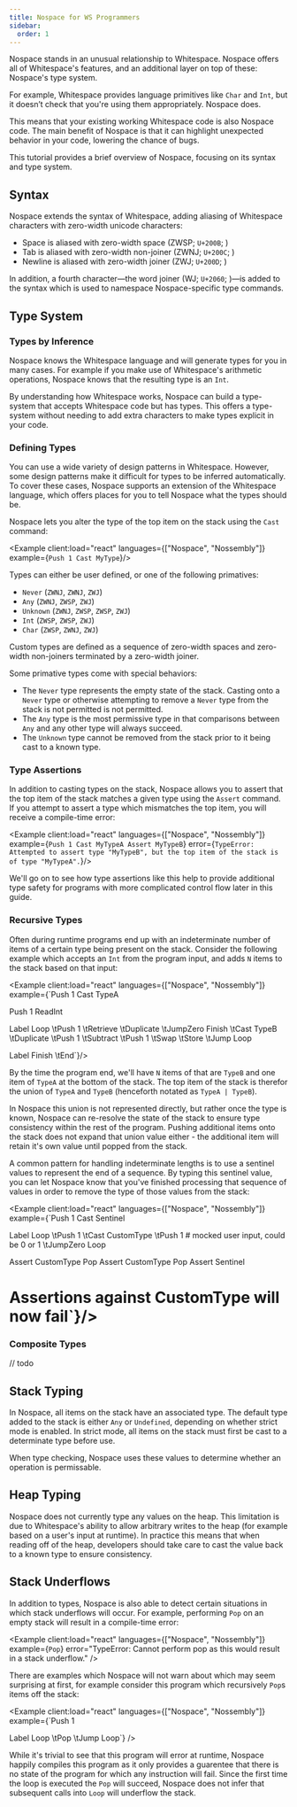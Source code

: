 ```yaml
---
title: Nospace for WS Programmers
sidebar:
  order: 1
---
```


Nospace stands in an unusual relationship to Whitespace. Nospace offers all of Whitespace's features, and an additional layer on top of these: Nospace's type system.

For example, Whitespace provides language primitives like `Char` and `Int`, but it doesn’t check that you're using them appropriately. Nospace does.

This means that your existing working Whitespace code is also Nospace code. The main benefit of Nospace is that it can highlight unexpected behavior in your code, lowering the chance of bugs.

This tutorial provides a brief overview of Nospace, focusing on its syntax and type system.

## Syntax

Nospace extends the syntax of Whitespace, adding aliasing of Whitespace characters with zero-width unicode characters:

- Space is aliased with zero-width space (ZWSP; `U+200B`; `​`)
- Tab is aliased with zero-width non-joiner (ZWNJ; `U+200C`; `‌`)
- Newline is aliased with zero-width joiner (ZWJ; `U+200D`; `‍`)

In addition, a fourth character—the word joiner (WJ; `U+2060`; `⁠`)—is added to the syntax which is used to namespace Nospace-specific type commands.

## Type System

### Types by Inference

Nospace knows the Whitespace language and will generate types for you in many cases. For example if you make use of Whitespace's arithmetic operations, Nospace knows that the resulting type is an `Int`.

By understanding how Whitespace works, Nospace can build a type-system that accepts Whitespace code but has types. This offers a type-system without needing to add extra characters to make types explicit in your code.

### Defining Types

You can use a wide variety of design patterns in Whitespace. However, some design patterns make it difficult for types to be inferred automatically. To cover these cases, Nospace supports an extension of the Whitespace language, which offers places for you to tell Nospace what the types should be.

Nospace lets you alter the type of the top item on the stack using the `Cast` command:

<Example client:load="react" languages={["Nospace", "Nossembly"]} example={`Push 1
Cast MyType`}/>

Types can either be user defined, or one of the following primatives:

- `Never` (`ZWNJ`, `ZWNJ`, `ZWJ`)
- `Any` (`ZWNJ`, `ZWSP`, `ZWJ`)
- `Unknown` (`ZWNJ`, `ZWSP`, `ZWSP`, `ZWJ`)
- `Int` (`ZWSP`, `ZWSP`, `ZWJ`)
- `Char` (`ZWSP`, `ZWNJ`, `ZWJ`)

Custom types are defined as a sequence of zero-width spaces and zero-width non-joiners terminated by a zero-width joiner.

Some primative types come with special behaviors:

- The `Never` type represents the empty state of the stack. Casting onto a `Never` type or otherwise attempting to remove a `Never` type from the stack is not permitted is not permitted.
- The `Any` type is the most permissive type in that comparisons between `Any` and any other type will always succeed.
- The `Unknown` type cannot be removed from the stack prior to it being cast to a known type.

### Type Assertions

In addition to casting types on the stack, Nospace allows you to assert that the top item of the stack matches a given type using the `Assert` command. If you attempt to assert a type which mismatches the top item, you will receive a compile-time error:

<Example client:load="react" languages={["Nospace", "Nossembly"]} example={`Push 1
Cast MyTypeA
Assert MyTypeB`} error={`TypeError: Attempted to assert type "MyTypeB", but the top item of the stack is of type "MyTypeA".`}/>

We'll go on to see how type assertions like this help to provide additional type safety for programs with more complicated control flow later in this guide.

### Recursive Types

Often during runtime programs end up with an indeterminate number of items of a certain type being present on the stack. Consider the following example which accepts an `Int` from the program input, and adds `N` items to the stack based on that input:

<Example client:load="react" languages={["Nospace", "Nossembly"]} example={`Push 1
Cast TypeA

Push 1
ReadInt

Label Loop
\tPush 1
\tRetrieve
\tDuplicate
\tJumpZero Finish
\tCast TypeB
\tDuplicate
\tPush 1
\tSubtract
\tPush 1
\tSwap
\tStore
\tJump Loop

Label Finish
\tEnd`}/>

By the time the program end, we'll have `N` items of that are `TypeB` and one item of `TypeA` at the bottom of the stack. The top item of the stack is therefor the union of `TypeA` and `TypeB` (henceforth notated as `TypeA | TypeB`).

In Nospace this union is not represented directly, but rather once the type is known, Nospace can re-resolve the state of the stack to ensure type consistency within the rest of the program. Pushing additional items onto the stack does not expand that union value either - the additional item will retain it's own value until popped from the stack.

A common pattern for handling indeterminate lengths is to use a sentinel values to represent the end of a sequence. By typing this sentinel value, you can let Nospace know that you've finished processing that sequence of values in order to remove the type of those values from the stack:

<Example client:load="react" languages={["Nospace", "Nossembly"]} example={`Push 1
Cast Sentinel

Label Loop
\tPush 1
\tCast CustomType
\tPush 1 # mocked user input, could be 0 or 1
\tJumpZero Loop

Assert CustomType
Pop
Assert CustomType
Pop
Assert Sentinel
# Assertions against CustomType will now fail`}/>


### Composite Types

// todo

## Stack Typing

In Nospace, all items on the stack have an associated type. The default type added to the stack is either `Any` or `Undefined`, depending on whether strict mode is enabled. In strict mode, all items on the stack must first be cast to a determinate type before use.

When type checking, Nospace uses these values to determine whether an operation is permissable.

## Heap Typing

Nospace does not currently type any values on the heap. This limitation is due to Whitespace's ability to allow arbitrary writes to the heap (for example based on a user's input at runtime). In practice this means that when reading off of the heap, developers should take care to cast the value back to a known type to ensure consistency.

## Stack Underflows

In addition to types, Nospace is also able to detect certain situations in which stack underflows will occur. For example, performing `Pop` on an empty stack will result in a compile-time error:

<Example client:load="react" languages={["Nospace", "Nossembly"]} example={`Pop`} error="TypeError: Cannot perform pop as this would result in a stack underflow." />

There are examples which Nospace will not warn about which may seem surprising at first, for example consider this program which recursively `Pop`s items off the stack:

<Example client:load="react" languages={["Nospace", "Nossembly"]} example={`Push 1

Label Loop
\tPop
\tJump Loop`} />

While it's trivial to see that this program will error at runtime, Nospace happily compiles this program as it only provides a guarentee that there is no state of the program for which any instruction will fail. Since the first time the loop is executed the `Pop` will succeed, Nospace does not infer that subsequent calls into `Loop` will underflow the stack.
